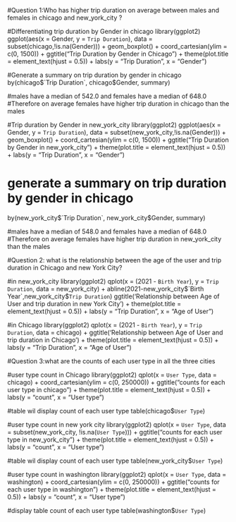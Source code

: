 #Question 1:Who has higher trip duration on average between males and females in chicago and new_york_city ?


#Differentiating trip duration by Gender in chicago
library(ggplot2)
ggplot(aes(x = Gender, y = `Trip Duration`), data = subset(chicago,!is.na(Gender))) +
  geom_boxplot() +
  coord_cartesian(ylim = c(0, 1500)) +
  ggtitle("Trip Duration by Gender in Chicago") +
  theme(plot.title = element_text(hjust = 0.5)) +
  labs(y = "Trip Duration", x = "Gender")

#Generate a summary on trip duration by gender in chicago
by(chicago$`Trip Duration`, chicago$Gender, summary)

#males have a median of 542.0 and females have a median of  648.0
#Therefore on average females have higher trip duration in chicago than the males




#Trip duration by Gender in new_york_city
library(ggplot2)
ggplot(aes(x = Gender, y = `Trip Duration`),
       data = subset(new_york_city,!is.na(Gender))) +
  geom_boxplot() +
  coord_cartesian(ylim = c(0, 1500)) +
  ggtitle("Trip Duration by Gender in new_york_city") +
  theme(plot.title = element_text(hjust = 0.5)) +
  labs(y = "Trip Duration", x = "Gender")

# generate a summary on trip duration by gender in chicago
by(new_york_city$`Trip Duration`, new_york_city$Gender, summary)

#males have a median of 548.0 and females have a median of  648.0
#Therefore on average females have higher trip duration in new_york_city than the males









#Question 2: what is the relationship between the age of the user and trip duration in Chicago and new York City?


#in new_york_city
library(ggplot2)
qplot(x = (2021 - `Birth Year`),
      y = `Trip Duration`,
      data = new_york_city) +
  abline(2021-new_york_city$`Birth Year`,new_york_city$`Trip Duration`)
  ggtitle('Relationship between Age of User and trip duration in new York City ') +
  theme(plot.title = element_text(hjust = 0.5)) +
  labs(y = "Trip Duration", x = "Age of User")



#in Chicago
library(ggplot2)
qplot(x = (2021 - `Birth Year`),
      y = `Trip Duration`,
      data = chicago) +
  ggtitle('Relationship between Age of User and trip duration in Chicago') +
  theme(plot.title = element_text(hjust = 0.5)) +
  labs(y = "Trip Duration", x = "Age of User")








#Question 3:what are the counts of each user type in all the three cities

#user type count in Chicago
library(ggplot2)
qplot(x = `User Type`, data = chicago) +
  coord_cartesian(ylim = c(0, 250000)) +
  ggtitle("counts for each user type in chicago") +
  theme(plot.title = element_text(hjust = 0.5)) +
  labs(y = "count", x = "User type")

#table wil display count of each user type
table(chicago$`User Type`)

#user type count in new york city
library(ggplot2)
qplot(x = `User Type`, data = subset(new_york_city, !is.na(`User Type`))) +
  ggtitle("counts for each user type in new_york_city") +
  theme(plot.title = element_text(hjust = 0.5)) +
  labs(y = "count", x = "User type")

#table wil display count of each user type
table(new_york_city$`User Type`)

#user type count in washington
library(ggplot2)
qplot(x = `User Type`, data = washington) +
  coord_cartesian(ylim = c(0, 250000)) +
  ggtitle("counts for each user type in washington") +
  theme(plot.title = element_text(hjust = 0.5)) +
  labs(y = "count", x = "User type")

#display table count of each user type
table(washington$`User Type`)
